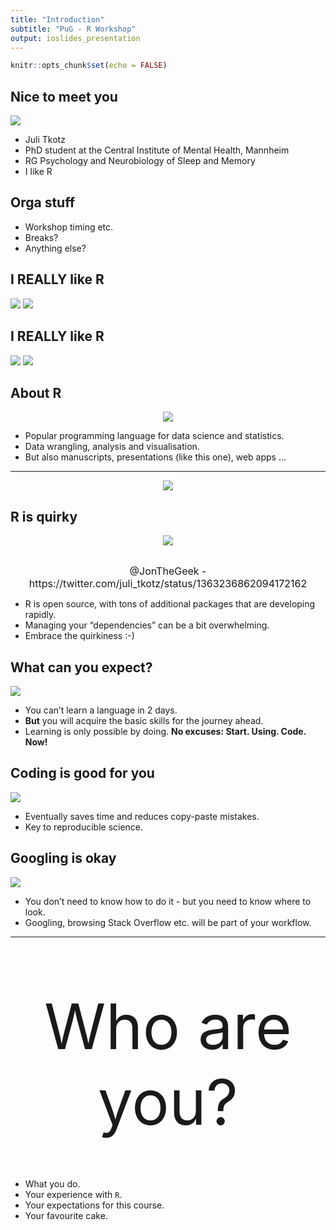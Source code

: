 ```yaml
---
title: "Introduction"
subtitle: "PuG - R Workshop"
output: ioslides_presentation
---
```


```r
knitr::opts_chunk$set(echo = FALSE)
```

## Nice to meet you
<div class="columns-2">
  ![](pics/juli_small.jpg)

- Juli Tkotz
- PhD student at the Central Institute of Mental Health, Mannheim
- RG Psychology and Neurobiology of Sleep and Memory
- I like R
</div>

## Orga stuff
- Workshop timing etc.
- Breaks?
- Anything else?

## I REALLY like R
![](pics/rniversary1.jpg) ![](pics/rniversary2.jpg)

## I REALLY like R
![](pics/rniversary3.jpg) ![](pics/rniversary4.jpg) 

## About R
<center>
![](pics/rlogo.jpg)
</center>

- Popular programming language for data science and statistics.
- Data wrangling, analysis and visualisation.
- But also manuscripts, presentations (like this one), web apps ...

***
<center>
![](pics/bbc.png)
</center>

## R is quirky
<center>
![](pics/hex_stickers.jpg)

<br>
<font size="3">@JonTheGeek - https://twitter.com/juli_tkotz/status/1363236862094172162</font>
</center>

- R is open source, with tons of additional packages that are developing rapidly.
- Managing your "dependencies" can be a bit overwhelming.
- Embrace the quirkiness :-)

## What can you expect?
<div class="columns-2">
  ![](pics/programming_learning_curve.jpg)

- You can't learn a language in 2 days.
- **But** you will acquire the basic skills for the journey ahead.
- Learning is only possible by doing. **No excuses: Start. Using. Code. Now!**
</div>

## Coding is good for you
![](pics/automatisation.png)

- Eventually saves time and reduces copy-paste mistakes.
- Key to reproducible science.

## Googling is okay
<div class="columns-2">
  ![](pics/stack_overflow.jpg)

- You don't need to know how to do it - but you need to know where to look.
- Googling, browsing Stack Overflow etc. will be part of your workflow.
</div>

---

<br><br><br><br>
<center><span style="font-size: 100px">Who are you?</span></center>
<br><br>

- What you do.
- Your experience with `R`.
- Your expectations for this course.
- Your favourite cake.
